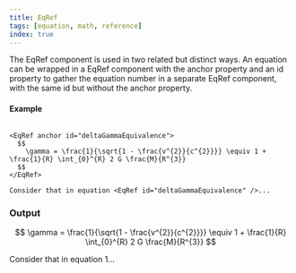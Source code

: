 ```yaml
---
title: EqRef
tags: [equation, math, reference]
index: true
---
```



The EqRef component is used in two related but distinct ways. An equation can be wrapped in a EqRef component with the anchor property and an id property to gather the equation number in a separate EqRef component, with the same id but without the anchor property.

#### Example

```mdx

<EqRef anchor id="deltaGammaEquivalence">
  $$
    \gamma = \frac{1}{\sqrt{1 - \frac{v^{2}}{c^{2}}}} \equiv 1 + \frac{1}{R} \int_{0}^{R} 2 G \frac{M}{R^{3}} 
  $$
</EqRef>

Consider that in equation <EqRef id="deltaGammaEquivalence" />...

```

### Output

$$
    \gamma = \frac{1}{\sqrt{1 - \frac{v^{2}}{c^{2}}}} \equiv 1 + \frac{1}{R} \int_{0}^{R} 2 G \frac{M}{R^{3}}
$$

Consider that in equation 1...


<TypeDoc 
    propsTitle
    name="EquationRefProps"
/>
